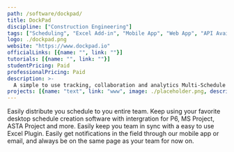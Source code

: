 ```yaml
---
path: /software/dockpad/
title: DockPad
discipline: ["Construction Engineering"]
tags: ["Scheduling", "Excel Add-in", "Mobile App", "Web App", "API Available"]
logo: ./dockpad.png
website: "https://www.dockpad.io"
officialLinks: [{name: "", link: ""}]
tutorials: [{name: "", link: ""}]
studentPricing: Paid
professionalPricing: Paid
description: >-
  A simple to use tracking, collaboration and analytics Multi-Schedule platform for the Construction Industry. 
projects: [{name: "text", link: "www", image: ./placeholder.png, description: "blah blah"}]
---
```


Easily distribute you schedule to you entire team. Keep using your favorite desktop schedule creation software with intergration for P6, MS Project, ASTA Project and more. Easily keep you team in sync with a easy to use Excel Plugin. Easily get notifications in the field through our mobile app or email, and always be on the same page as your team for now on.
